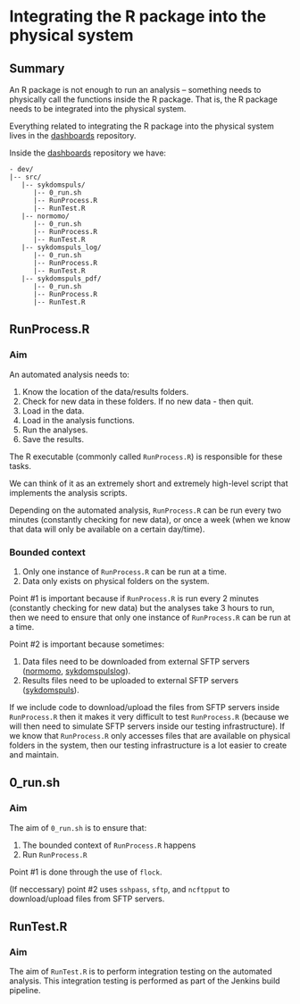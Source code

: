 # Integrating the R package into the physical system

## Summary

An R package is not enough to run an analysis -- something needs to physically call the functions inside the R package. That is, the R package needs to be integrated into the physical system.

Everything related to integrating the R package into the physical system lives in the [dashboards](https://github.com/folkehelseinstituttet/dashboards/) repository.

Inside the [dashboards](https://github.com/folkehelseinstituttet/dashboards/) repository we have:

```
- dev/
|-- src/
   |-- sykdomspuls/
      |-- 0_run.sh
      |-- RunProcess.R
      |-- RunTest.R
   |-- normomo/
      |-- 0_run.sh
      |-- RunProcess.R
      |-- RunTest.R
   |-- sykdomspuls_log/
      |-- 0_run.sh
      |-- RunProcess.R
      |-- RunTest.R
   |-- sykdomspuls_pdf/
      |-- 0_run.sh
      |-- RunProcess.R
      |-- RunTest.R
```

## RunProcess.R

### Aim

An automated analysis needs to:

1. Know the location of the data/results folders.
2. Check for new data in these folders. If no new data - then quit.
3. Load in the data.
4. Load in the analysis functions.
5. Run the analyses.
6. Save the results.

The R executable (commonly called `RunProcess.R`) is responsible for these tasks.

We can think of it as an extremely short and extremely high-level script that implements the analysis scripts.

Depending on the automated analysis, `RunProcess.R` can be run every two minutes (constantly checking for new data), or once a week (when we know that data will only be available on a certain day/time).

### Bounded context

1. Only one instance of `RunProcess.R` can be run at a time.
2. Data only exists on physical folders on the system.

Point #1 is important because if `RunProcess.R` is run every 2 minutes (constantly checking for new data) but the analyses take 3 hours to run, then we need to ensure that only one instance of `RunProcess.R` can be run at a time.

Point #2 is important because sometimes:

1. Data files need to be downloaded from external SFTP servers ([normomo](https://folkehelseinstituttet.github.io/dashboards_normomo/), [sykdomspulslog](https://folkehelseinstituttet.github.io/dashboards_sykdomspuls_log/)).
2. Results files need to be uploaded to external SFTP servers ([sykdomspuls](https://folkehelseinstituttet.github.io/dashboards_sykdomspuls/)).

If we include code to download/upload the files from SFTP servers inside `RunProcess.R` then it makes it very difficult to test `RunProcess.R` (because we will then need to simulate SFTP servers inside our testing infrastructure). If we know that `RunProcess.R` only accesses files that are available on physical folders in the system, then our testing infrastructure is a lot easier to create and maintain.

## 0_run.sh

### Aim

The aim of `0_run.sh` is to ensure that:

1. The bounded context of `RunProcess.R` happens
2. Run `RunProcess.R`

Point #1 is done through the use of `flock`.

(If neccessary) point #2 uses `sshpass`, `sftp`, and `ncftpput` to download/upload files from SFTP servers.

## RunTest.R

### Aim

The aim of `RunTest.R` is to perform integration testing on the automated analysis. This integration testing is performed as part of the Jenkins build pipeline.



